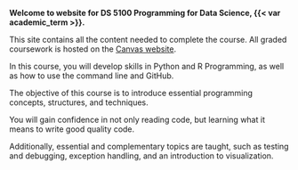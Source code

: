 **Welcome to website for DS 5100 Programming for Data Science, {{< var academic_term >}}.**

::: {.callout-note}
This site contains all the content needed to complete the course. All graded coursework is hosted on the [Canvas website](https://canvas.its.virginia.edu/courses/70035). 
::: 

In this course, you will develop skills in Python and R Programming, as well as how to use the command line and GitHub. 

The objective of this course is to introduce essential programming concepts, structures, and techniques. 

You will gain confidence in not only reading code, but learning what it means to write good quality code. 

Additionally, essential and complementary topics are taught, such as testing and debugging, exception handling, and an introduction to visualization.